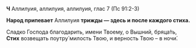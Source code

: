 **Ч** Аллилуия, аллилуия, аллилуия, глас 7 (Пс 91:2-3)

**Народ припевает** Аллилуия **трижды — здесь и после каждого стиха.**

Сладко Господа благодарить, имени Твоему, о Вышний, бряца́ть,  
**Стих** возвещать поутру́ милость Твою, и верность Твою – в ночи́.
